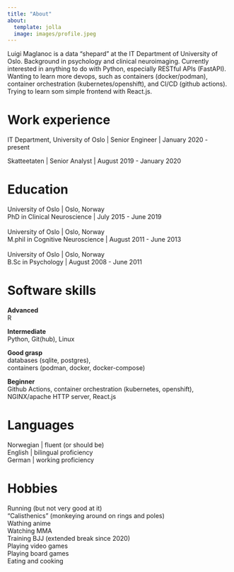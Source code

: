 ```yaml
---
title: "About"
about:
  template: jolla
  image: images/profile.jpeg
---
```


Luigi Maglanoc is a data "shepard" at the IT Department of University of Oslo. Background in 
psychology and clinical neuroimaging. Currently interested in anything to do with Python, 
especially RESTful APIs (FastAPI). Wanting to learn more devops, such as containers (docker/podman),
container orchestration (kubernetes/openshift), and CI/CD (github actions). Trying to learn som simple
frontend with React.js.

# Work experience

IT Department, University of Oslo | Senior Engineer | January 2020 - present

Skatteetaten | Senior Analyst | August 2019 - January 2020

# Education

University of Oslo | Oslo, Norway
<br>
PhD in Clinical Neuroscience | July 2015 - June 2019
<br>
<br>
University of Oslo | Oslo, Norway
<br>
M.phil in Cognitive Neuroscience | August 2011 - June 2013
<br>
<br>
University of Oslo | Oslo, Norway
<br>
B.Sc in Psychology | August 2008 - June 2011

# Software skills

**Advanced**
<br>
R

**Intermediate**
<br>
Python, Git(hub), Linux

**Good grasp**
<br>
databases (sqlite, postgres), 
<br>
containers (podman, docker, docker-compose)

**Beginner**
<br> 
Github Actions, container orchestration (kubernetes, openshift), 
<br>
NGINX/apache HTTP server, React.js

# Languages

Norwegian | fluent (or should be)
<br>
English | bilingual proficiency
<br>
German | working proficiency


# Hobbies
Running (but not very good at it)
<br>
"Calisthenics" (monkeying around on rings and poles)
<br>
Wathing anime
<br>
Watching MMA
<br>
Training BJJ (extended break since 2020)
<br>
Playing video games
<br>
Playing board games
<br>
Eating and cooking